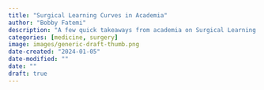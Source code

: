 ```yaml
---
title: "Surgical Learning Curves in Academia"
author: "Bobby Fatemi"
description: "A few quick takeaways from academia on Surgical Learning Curves."
categories: [medicine, surgery]
image: images/generic-draft-thumb.png
date-created: "2024-01-05"
date-modified: ""
date: ""
draft: true
---
```

